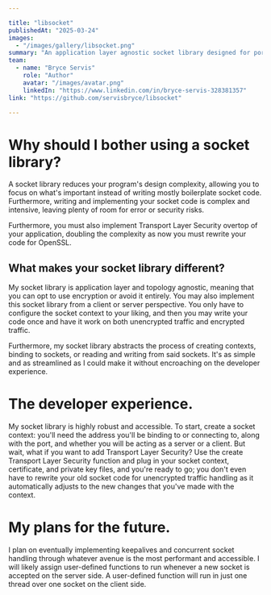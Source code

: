 ```yaml
---

title: "libsocket"
publishedAt: "2025-03-24"
images:
  - "/images/gallery/libsocket.png"
summary: "An application layer agnostic socket library designed for portability and performance."
team:
  - name: "Bryce Servis"
    role: "Author"
    avatar: "/images/avatar.png"
    linkedIn: "https://www.linkedin.com/in/bryce-servis-328381357"
link: "https://github.com/servisbryce/libsocket"

---
```


# Why should I bother using a socket library?
A socket library reduces your program's design complexity, allowing you to focus on what's important instead of writing mostly boilerplate socket code. Furthermore, writing and implementing your socket code is complex and intensive, leaving plenty of room for error or security risks.

Furthermore, you must also implement Transport Layer Security overtop of your application, doubling the complexity as now you must rewrite your code for OpenSSL.

## What makes your socket library different?
My socket library is application layer and topology agnostic, meaning that you can opt to use encryption or avoid it entirely. You may also implement this socket library from a client or server perspective. You only have to configure the socket context to your liking, and then you may write your code once and have it work on both unencrypted traffic and encrypted traffic.

Furthermore, my socket library abstracts the process of creating contexts, binding to sockets, or reading and writing from said sockets. It's as simple and as streamlined as I could make it without encroaching on the developer experience.

# The developer experience.
My socket library is highly robust and accessible. To start, create a socket context: you'll need the address you'll be binding to or connecting to, along with the port, and whether you will be acting as a server or a client. But wait, what if you want to add Transport Layer Security? Use the create Transport Layer Security function and plug in your socket context, certificate, and private key files, and you're ready to go; you don't even have to rewrite your old socket code for unencrypted traffic handling as it automatically adjusts to the new changes that you've made with the context.

# My plans for the future.
I plan on eventually implementing keepalives and concurrent socket handling through whatever avenue is the most performant and accessible. I will likely assign user-defined functions to run whenever a new socket is accepted on the server side. A user-defined function will run in just one thread over one socket on the client side.